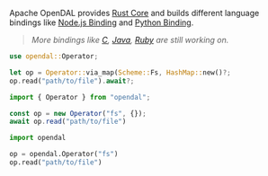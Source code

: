 Apache OpenDAL provides [Rust Core](pathname:///docs/rust/opendal/) and builds different language bindings like [Node.js Binding](pathname:///docs/nodejs/) and [Python Binding](pathname:///docs/python/).

> *More bindings like [C](https://github.com/apache/incubator-opendal/blob/main/bindings/c/README.md), [Java](https://github.com/apache/incubator-opendal/blob/main/bindings/java/README.md), [Ruby](https://github.com/apache/incubator-opendal/blob/main/bindings/ruby/README.md) are still working on.*


<Tabs>
  <TabItem value="rust" label="Rust" default>

```rust
use opendal::Operator;

let op = Operator::via_map(Scheme::Fs, HashMap::new()?;
op.read("path/to/file").await?;
```

  </TabItem>
  <TabItem value="node.js" label="Node.js">

```javascript
import { Operator } from "opendal";

const op = new Operator("fs", {});
await op.read("path/to/file")
```

  </TabItem>
  <TabItem value="python" label="Python">

```python
import opendal

op = opendal.Operator("fs")
op.read("path/to/file")
```

  </TabItem>
</Tabs>
